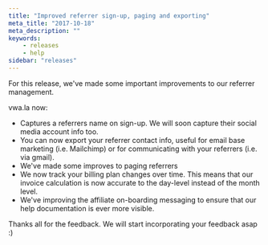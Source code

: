 ```yaml
---
title: "Improved referrer sign-up, paging and exporting"
meta_title: "2017-10-18"
meta_description: ""
keywords:
    - releases
    - help
sidebar: "releases"
---
```


For this release, we've made some important improvements to our referrer management.

vwa.la now:

* Captures a referrers name on sign-up. We will soon capture their social media account info too.
* You can now export your referrer contact info, useful for email base marketing (i.e. Mailchimp) or for communicating with your referrers (i.e. via gmail).
* We've made some improves to paging referrers
* We now track your billing plan changes over time. This means that our invoice calculation is now accurate to the day-level instead of the month level.
* We've improving the affiliate on-boarding messaging to ensure that our help documentation is ever more visible.

Thanks all for the feedback. We will start incorporating your feedback asap :)